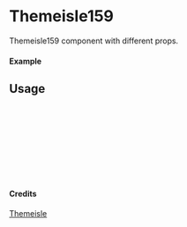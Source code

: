 
<Meta of={Themeisle159} title="Themeisle/Themeisle159" />

# Themeisle159

Themeisle159 component with different props.

#### Example

<Canvas of={Themeisle159.Primary} />

## Usage

```ts
import { Themeisle159 } from "yadl-ui";

const Example = () => {
  return (
      <Themeisle159 />
  );
};

export default Example;
```

#### Credits
[Themeisle](https://themeisle.com/illustrations/)
